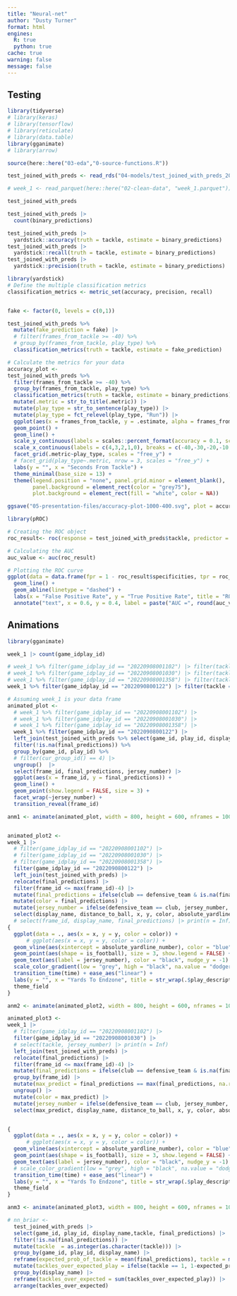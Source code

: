 ```yaml
---
title: "Neural-net"
author: "Dusty Turner"
format: html
engines:
  R: true
  python: true
cache: true
warning: false
message: false
---
```


## Testing

```r
library(tidyverse)
# library(keras)
# library(tensorflow)
# library(reticulate)
# library(data.table)
library(gganimate)
# library(arrow)

source(here::here("03-eda","0-source-functions.R"))

test_joined_with_preds <- read_rds("04-models/test_joined_with_preds_2024-01-07_16-03-36.rds")

# week_1 <- read_parquet(here::here("02-clean-data", "week_1.parquet"))

test_joined_with_preds 

```



```r

test_joined_with_preds |> 
  count(binary_predictions)

test_joined_with_preds |> 
  yardstick::accuracy(truth = tackle, estimate = binary_predictions)
test_joined_with_preds |> 
  yardstick::recall(truth = tackle, estimate = binary_predictions)
test_joined_with_preds |> 
  yardstick::precision(truth = tackle, estimate = binary_predictions)

library(yardstick)
# Define the multiple classification metrics
classification_metrics <- metric_set(accuracy, precision, recall)


fake <- factor(0, levels = c(0,1))

test_joined_with_preds %>%
  mutate(fake_prediction = fake) |> 
  # filter(frames_from_tackle >= -40) %>%
  # group_by(frames_from_tackle, play_type) %>%
  classification_metrics(truth = tackle, estimate = fake_prediction)

# Calculate the metrics for your data
accuracy_plot <-
test_joined_with_preds %>%
  filter(frames_from_tackle >= -40) %>%
  group_by(frames_from_tackle, play_type) %>%
  classification_metrics(truth = tackle, estimate = binary_predictions) |>
  mutate(.metric = str_to_title(.metric)) |> 
  mutate(play_type = str_to_sentence(play_type)) |>
  mutate(play_type = fct_relevel(play_type, "Run")) |> 
  ggplot(aes(x = frames_from_tackle, y = .estimate, alpha = frames_from_tackle)) +
  geom_point() +
  geom_line() +
  scale_y_continuous(labels = scales::percent_format(accuracy = 0.1, scale = 100)) +
  scale_x_continuous(labels = c(4,3,2,1,0), breaks = c(-40,-30,-20,-10,0)) +
  facet_grid(.metric~play_type, scales = "free_y") +
  # facet_grid(play_type~.metric, nrow = 3, scales = "free_y") +
  labs(y = "", x = "Seconds From Tackle") +
  theme_minimal(base_size = 13) +
  theme(legend.position = "none", panel.grid.minor = element_blank(), 
        panel.background = element_rect(color = "grey75"), 
        plot.background = element_rect(fill = "white", color = NA)) 

ggsave("05-presentation-files/accuracy-plot-1000-400.svg", plot = accuracy_plot, width = 9, height = 6)

```

```r

library(pROC)

# Creating the ROC object
roc_result<- roc(response = test_joined_with_preds$tackle, predictor = test_joined_with_preds$final_predictions)

# Calculating the AUC
auc_value <- auc(roc_result)

# Plotting the ROC curve
ggplot(data = data.frame(fpr = 1 - roc_result$specificities, tpr = roc_result$sensitivities), aes(x = fpr, y = tpr)) +
  geom_line() +
  geom_abline(linetype = "dashed") +
  labs(x = "False Positive Rate", y = "True Positive Rate", title = "ROC Curve") +
  annotate("text", x = 0.6, y = 0.4, label = paste("AUC =", round(auc_value, 2)))


```


## Animations

```r
library(gganimate)

week_1 |> count(game_idplay_id)

# week_1 %>% filter(game_idplay_id == "20220908001102") |> filter(tackle == 1) |> select(display_name, jersey_number)
# week_1 %>% filter(game_idplay_id == "20220908001030") |> filter(tackle == 1) |> select(display_name, jersey_number)
# week_1 %>% filter(game_idplay_id == "20220908001358") |> filter(tackle == 1) |> select(display_name, jersey_number)
week_1 %>% filter(game_idplay_id == "2022090800122") |> filter(tackle == 1) |> select(display_name, jersey_number)

# Assuming week_1 is your data frame
animated_plot <-
  # week_1 %>% filter(game_idplay_id == "20220908001102") |> 
  # week_1 %>% filter(game_idplay_id == "20220908001030") |> 
  # week_1 %>% filter(game_idplay_id == "20220908001358") |> 
  week_1 %>% filter(game_idplay_id == "2022090800122") |> 
  left_join(test_joined_with_preds %>% select(game_id, play_id, display_name, frame_id, final_predictions), by = c("game_id", "play_id", "display_name", "frame_id")) %>% 
  filter(!is.na(final_predictions)) %>% 
  group_by(game_id, play_id) %>% 
  # filter(cur_group_id() == 4) |> 
  ungroup()  |> 
  select(frame_id, final_predictions, jersey_number) |> 
  ggplot(aes(x = frame_id, y = final_predictions)) + 
  geom_line() +
  geom_point(show.legend = FALSE, size = 3) + 
  facet_wrap(~jersey_number) +
  transition_reveal(frame_id)

anm1 <- animate(animated_plot, width = 800, height = 600, nframes = 100)


animated_plot2 <-
week_1 |> 
  # filter(game_idplay_id == "20220908001102") |>
  # filter(game_idplay_id == "20220908001030") |>
  # filter(game_idplay_id == "20220908001358") |>
  filter(game_idplay_id == "2022090800122") |>
  left_join(test_joined_with_preds) |> 
  relocate(final_predictions) |> 
  filter(frame_id <= max(frame_id)-4) |> 
  mutate(final_predictions = ifelse(club == defensive_team & is.na(final_predictions), 0, final_predictions)) |> 
  mutate(color = final_predictions) |> 
  mutate(jersey_number = ifelse(defensive_team == club, jersey_number, "")) |> 
  select(display_name, distance_to_ball, x, y, color, absolute_yardline_number, ball_carrier, play_id, time, play_description, is_football, club, jersey_number, final_predictions, defensive_team, frame_id) %>%
  # select(frame_id, display_name, final_predictions) |> print(n = Inf)
{
  ggplot(data = ., aes(x = x, y = y, color = color)) +
      # ggplot(aes(x = x, y = y, color = color)) +
  geom_vline(aes(xintercept = absolute_yardline_number), color = "blue") +
  geom_point(aes(shape = is_football), size = 3, show.legend = FALSE) +
  geom_text(aes(label = jersey_number), color = "black", nudge_y = -1) +
  scale_color_gradient(low = "grey", high = "black", na.value = "dodgerblue") +
  transition_time(time) + ease_aes("linear") +
  labs(y = "", x = "Yards To Endzone", title = str_wrap(.$play_description[1], width = 80)) +
  theme_field
}

anm2 <- animate(animated_plot2, width = 800, height = 600, nframes = 100)

animated_plot3 <-
week_1 |> 
  # filter(game_idplay_id == "20220908001102") |>
  filter(game_idplay_id == "20220908001030") |>
  # select(tackle, jersey_number) |> print(n = Inf)
  left_join(test_joined_with_preds) |> 
  relocate(final_predictions) |> 
  filter(frame_id <= max(frame_id)-4) |> 
  mutate(final_predictions = ifelse(club == defensive_team & is.na(final_predictions), 0, final_predictions)) |> 
  group_by(frame_id) |> 
  mutate(max_predict = final_predictions == max(final_predictions, na.rm = TRUE)) |> 
  ungroup() |> 
  mutate(color = max_predict) |> 
  mutate(jersey_number = ifelse(defensive_team == club, jersey_number, "")) |> 
  select(max_predict, display_name, distance_to_ball, x, y, color, absolute_yardline_number, ball_carrier, play_id, time, play_description, is_football, club, jersey_number, final_predictions, defensive_team, frame_id) %>% 


{
  ggplot(data = ., aes(x = x, y = y, color = color)) +
      # ggplot(aes(x = x, y = y, color = color)) +
  geom_vline(aes(xintercept = absolute_yardline_number), color = "blue") +
  geom_point(aes(shape = is_football), size = 3, show.legend = FALSE) +
  geom_text(aes(label = jersey_number), color = "black", nudge_y = -1) +
  # scale_color_gradient(low = "grey", high = "black", na.value = "dodgerblue") +
  transition_time(time) + ease_aes("linear") +
  labs(y = "", x = "Yards To Endzone", title = str_wrap(.$play_description[1], width = 80)) +
  theme_field
}

anm3 <- animate(animated_plot3, width = 800, height = 600, nframes = 100)

# nn_briar <- 
  test_joined_with_preds |> 
  select(game_id, play_id, display_name,tackle, final_predictions) |> 
  filter(!is.na(final_predictions)) |> 
  mutate(tackle  = as.integer(as.character(tackle))) |> 
  group_by(game_id, play_id, display_name) |> 
  reframe(expected_prob_of_tackle = mean(final_predictions), tackle = mean(tackle)) |> 
  mutate(tackles_over_expected_play = ifelse(tackle == 1, 1-expected_prob_of_tackle, -expected_prob_of_tackle)) |> 
  group_by(display_name) |> 
  reframe(tackles_over_expected = sum(tackles_over_expected_play)) |> 
  arrange(tackles_over_expected)


```

